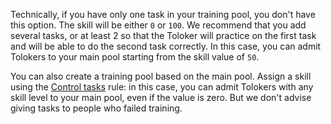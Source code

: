 <Cut title="I created a training pool with one task containing a hint. The Toloker fails to complete the task on the first attempt, but finally succeeds. The Toloker gets the skill `0`. How do I grant to the Toloker access to my tasks? The minimum required level that you can set is `10`.">

Technically, if you have only one task in your training pool, you don't have this option. The skill will be either `0` or `100`. We recommend that you add several tasks, or at least 2 so that the Toloker will practice on the first task and will be able to do the second task correctly. In this case, you can admit Tolokers to your main pool starting from the skill value of `50`.

You can also create a training pool based on the main pool. Assign a skill using the [Control tasks](https://toloka.ai/en/docs/guide/concepts/goldenset) rule: in this case, you can admit Tolokers with any skill level to your main pool, even if the value is zero. But we don't advise giving tasks to people who failed training.

</Cut>